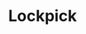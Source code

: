 ---
title: "Lockpick"
meta_title: "Lockpick craft"
description: "Craft de Lockpick"
rank: "e"
draft: false
name: "Lockpick"
recipe_img: "https://wiki.pokexgames.com/images/0/01/Lock_pick.png"
level: 0
craft_time: 20
result: 2
value_npc: 1
ingredients:
  - name: "Small Stone"
    quantity: 30
    item_img: "https://wiki.pokexgames.com/images/c/c8/Small_stone.png"
    value_npc: 1
  - name: "Earth Ball"
    quantity: 30
    item_img: "https://wiki.pokexgames.com/images/8/8d/Earth_Ball.png"
    value_npc: 1
  - name: "Screw"
    quantity: 20
    item_img: "https://wiki.pokexgames.com/images/5/59/Screw.png"
    value_npc: 1
---